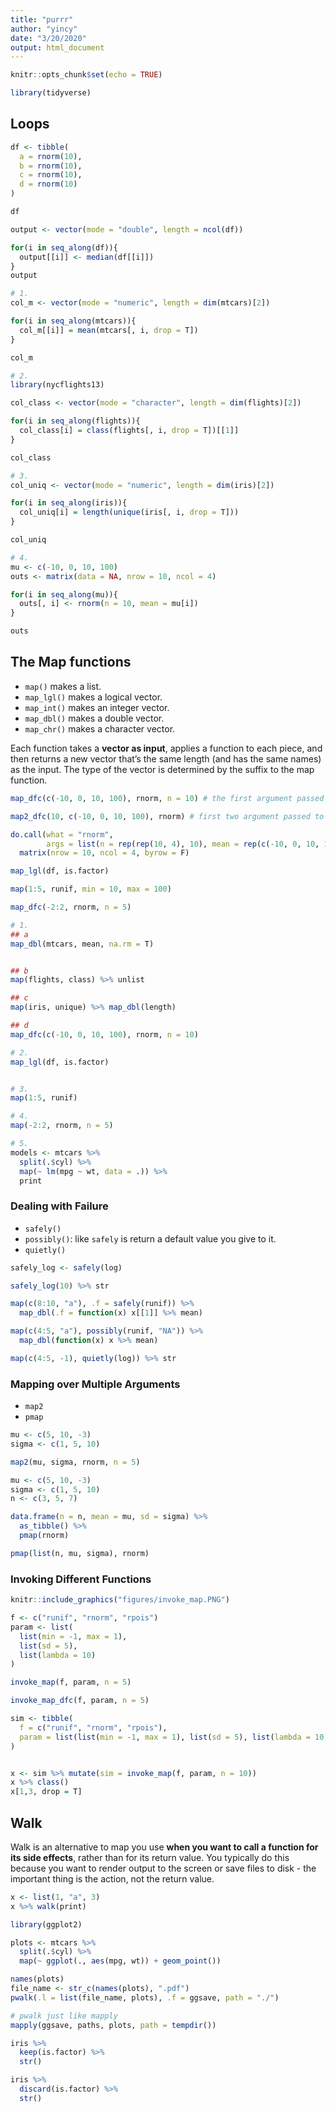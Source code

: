 ```yaml
---
title: "purrr"
author: "yincy"
date: "3/20/2020"
output: html_document
---
```


```r
knitr::opts_chunk$set(echo = TRUE)
```


```r
library(tidyverse)
```

## Loops  
```r
df <- tibble(
  a = rnorm(10),
  b = rnorm(10), 
  c = rnorm(10), 
  d = rnorm(10)
)

df
```

```r
output <- vector(mode = "double", length = ncol(df))

for(i in seq_along(df)){
  output[[i]] <- median(df[[i]])
}
output
```


```r
# 1. 
col_m <- vector(mode = "numeric", length = dim(mtcars)[2])

for(i in seq_along(mtcars)){
  col_m[[i]] = mean(mtcars[, i, drop = T])
}

col_m

# 2. 
library(nycflights13)

col_class <- vector(mode = "character", length = dim(flights)[2])

for(i in seq_along(flights)){
  col_class[i] = class(flights[, i, drop = T])[[1]]
}

col_class

# 3. 
col_uniq <- vector(mode = "numeric", length = dim(iris)[2])

for(i in seq_along(iris)){
  col_uniq[i] = length(unique(iris[, i, drop = T]))
}

col_uniq

# 4.  
mu <- c(-10, 0, 10, 100)
outs <- matrix(data = NA, nrow = 10, ncol = 4)

for(i in seq_along(mu)){
  outs[, i] <- rnorm(n = 10, mean = mu[i])
}

outs
```


## The Map functions  
- `map()` makes a list.  
- `map_lgl()` makes a logical vector.  
- `map_int()` makes an integer vector.  
- `map_dbl()` makes a double vector.  
- `map_chr()` makes a character vector.  

Each function takes a **vector as input**, applies a function to each piece, and then returns a new vector that's the same length (and has the same names) as the input. The type of the vector is determined by the suffix to the map function.  

```r
map_dfc(c(-10, 0, 10, 100), rnorm, n = 10) # the first argument passed to rnorm 

map2_dfc(10, c(-10, 0, 10, 100), rnorm) # first two argument passed to rnorm 

do.call(what = "rnorm", 
        args = list(n = rep(rep(10, 4), 10), mean = rep(c(-10, 0, 10, 100), each = 10))) %>% 
  matrix(nrow = 10, ncol = 4, byrow = F)
```

```r
map_lgl(df, is.factor)
```

```r
map(1:5, runif, min = 10, max = 100)
```

```r
map_dfc(-2:2, rnorm, n = 5)
```


```r
# 1. 
## a
map_dbl(mtcars, mean, na.rm = T)


## b
map(flights, class) %>% unlist

## c 
map(iris, unique) %>% map_dbl(length)

## d 
map_dfc(c(-10, 0, 10, 100), rnorm, n = 10)

# 2.  
map_lgl(df, is.factor)


# 3. 
map(1:5, runif)

# 4. 
map(-2:2, rnorm, n = 5)

# 5.
models <- mtcars %>% 
  split(.$cyl) %>% 
  map(~ lm(mpg ~ wt, data = .)) %>% 
  print
```

### Dealing with Failure  
- `safely()`  
- `possibly()`: like `safely` is return a default value you give to it. 
- `quietly()`  


```r
safely_log <- safely(log)

safely_log(10) %>% str

map(c(8:10, "a"), .f = safely(runif)) %>% 
  map_dbl(.f = function(x) x[[1]] %>% mean)

map(c(4:5, "a"), possibly(runif, "NA")) %>% 
  map_dbl(function(x) x %>% mean)

map(c(4:5, -1), quietly(log)) %>% str
```

### Mapping over Multiple Arguments  
- `map2`  
- `pmap`

```r
mu <- c(5, 10, -3)
sigma <- c(1, 5, 10)

map2(mu, sigma, rnorm, n = 5)
```

```r
mu <- c(5, 10, -3)
sigma <- c(1, 5, 10)
n <- c(3, 5, 7)

data.frame(n = n, mean = mu, sd = sigma) %>% 
  as_tibble() %>% 
  pmap(rnorm)

pmap(list(n, mu, sigma), rnorm)
```

### Invoking Different Functions  
```r
knitr::include_graphics("figures/invoke_map.PNG")
```


```r
f <- c("runif", "rnorm", "rpois")
param <- list(
  list(min = -1, max = 1), 
  list(sd = 5), 
  list(lambda = 10)
)

invoke_map(f, param, n = 5)

invoke_map_dfc(f, param, n = 5)
```

```r
sim <- tibble(
  f = c("runif", "rnorm", "rpois"),
  param = list(list(min = -1, max = 1), list(sd = 5), list(lambda = 10))
)


x <- sim %>% mutate(sim = invoke_map(f, param, n = 10))
x %>% class()
x[1,3, drop = T]
```

## Walk  
Walk is an alternative to map you use **when you want to call a function for its side effects**, rather than for its return value. You typically do this because you want to render output to the screen or save files to disk - the important thing is the action, not the return value.  

```r
x <- list(1, "a", 3)
x %>% walk(print)
```

```r
library(ggplot2)

plots <- mtcars %>% 
  split(.$cyl) %>% 
  map(~ ggplot(., aes(mpg, wt)) + geom_point())

names(plots)
file_name <- str_c(names(plots), ".pdf")
pwalk(.l = list(file_name, plots), .f = ggsave, path = "./")

# pwalk just like mapply
mapply(ggsave, paths, plots, path = tempdir())
```


```r
iris %>% 
  keep(is.factor) %>% 
  str()
```

```r
iris %>% 
  discard(is.factor) %>% 
  str()
```



